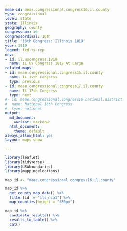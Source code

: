 ```yaml
---
meae-id: meae.congressional.congress16.il.county
type: congressional
level: state
state: Illinois
geography: county
congressnum: 16
congressordinal: 16th
title: '16th Congress: Illinois 1819'
year: 1819
legend: fed-vs-rep
nnv:
- id: il.uscongress.1819
  name: IL US Congress 1819 At Large
related-maps:
- id: meae.congressional.congress15.il.county
  name: IL 15th Congress
  type: previous
- id: meae.congressional.congress17.il.county
  name: IL 17th Congress
  type: next
#- id: meae.congressional.congress16.national.district
#  name: National 16th Congress
#  type: national
output:
  md_document:
    variant: markdown
  html_document:
    theme: default
always_allow_html: yes
layout: maps-show

---
```


```r
library(leaflet)
library(tidyverse)
library(USAboundaries)
library(mappingelections)

map_id <- "meae.congressional.congress16.il.county"
```

<div class="map">

```r
map_id %>%
  get_county_map_data() %>%
  filter(id != "ils_nca1") %>% 
  map_counties(height = "650px")
```

</div>

<div class="results-table">

```r
map_id %>%
  candidate_results() %>%
  results_to_table() %>%
  cat()
```

</div>
